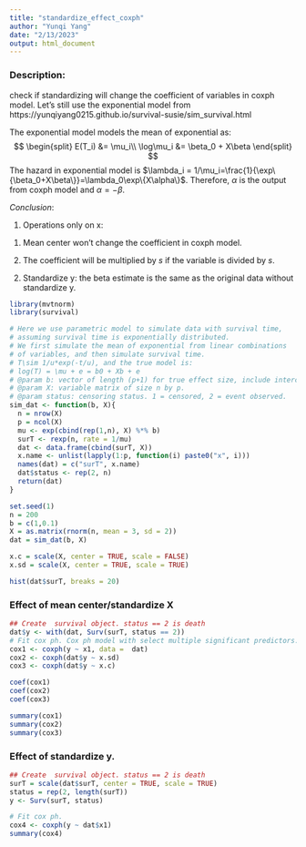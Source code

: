 ```yaml
---
title: "standardize_effect_coxph"
author: "Yunqi Yang"
date: "2/13/2023"
output: html_document
---
```


### Description: 

check if standardizing will change the coefficient of variables in coxph model. Let's still use the exponential model from https://yunqiyang0215.github.io/survival-susie/sim_survival.html

The exponential model models the mean of exponential as:
$$
\begin{split}
E(T_i) &= \mu_i\\
\log\mu_i &= \beta_0 + X\beta
\end{split}
$$
The hazard in exponential model is $\lambda_i = 1/\mu_i=\frac{1}{\exp\{\beta_0+X\beta\}}=\lambda_0\exp\{X\alpha\}$. Therefore, $\alpha$ is the output from coxph model and $\alpha=-\beta$. 

*Conclusion*: 

1. Operations only on x:

(1) Mean center won't change the coefficient in coxph model.

(2) The coefficient will be multiplied by $s$ if the variable is divided by $s$.


2. Standardize y: the beta estimate is the same as the original data without standardize y. 

```r
library(mvtnorm)
library(survival)
```

```r
# Here we use parametric model to simulate data with survival time,
# assuming survival time is exponentially distributed. 
# We first simulate the mean of exponential from linear combinations
# of variables, and then simulate survival time. 
# T\sim 1/u*exp(-t/u), and the true model is:
# log(T) = \mu + e = b0 + Xb + e
# @param b: vector of length (p+1) for true effect size, include intercept.
# @param X: variable matrix of size n by p. 
# @param status: censoring status. 1 = censored, 2 = event observed. 
sim_dat <- function(b, X){
  n = nrow(X)
  p = ncol(X)
  mu <- exp(cbind(rep(1,n), X) %*% b)
  surT <- rexp(n, rate = 1/mu)
  dat <- data.frame(cbind(surT, X))
  x.name <- unlist(lapply(1:p, function(i) paste0("x", i)))
  names(dat) = c("surT", x.name)
  dat$status <- rep(2, n)
  return(dat)
}

```


```r
set.seed(1)
n = 200
b = c(1,0.1)
X = as.matrix(rnorm(n, mean = 3, sd = 2))
dat = sim_dat(b, X)

x.c = scale(X, center = TRUE, scale = FALSE)
x.sd = scale(X, center = TRUE, scale = TRUE)
```

```r
hist(dat$surT, breaks = 20)
```

### Effect of mean center/standardize X
```r
## Create  survival object. status == 2 is death
dat$y <- with(dat, Surv(surT, status == 2))
# Fit cox ph. Cox ph model with select multiple significant predictors..
cox1 <- coxph(y ~ x1, data =  dat)
cox2 <- coxph(dat$y ~ x.sd)
cox3 <- coxph(dat$y ~ x.c)
```


```r
coef(cox1)
coef(cox2)
coef(cox3)
```

```r
summary(cox1)
summary(cox2)
summary(cox3)
```

### Effect of standardize y. 

```r
## Create  survival object. status == 2 is death
surT = scale(dat$surT, center = TRUE, scale = TRUE)
status = rep(2, length(surT))
y <- Surv(surT, status)

# Fit cox ph.
cox4 <- coxph(y ~ dat$x1)
summary(cox4)
```




